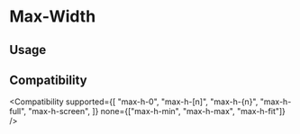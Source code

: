 
# Max-Width

## Usage

<Usage />

## Compatibility

<Compatibility
  supported={[
    "max-h-0",
    "max-h-[n]",
    "max-h-{n}",
    "max-h-full",
    "max-h-screen",
  ]}
  none={["max-h-min", "max-h-max", "max-h-fit"]}
/>
